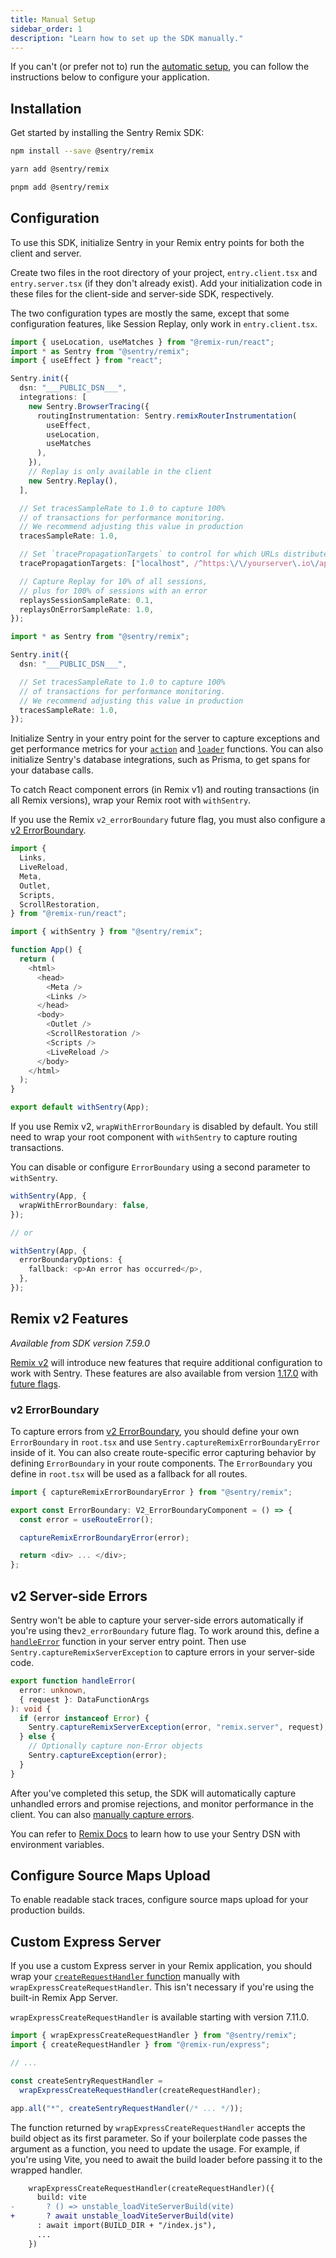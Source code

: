 ```yaml
---
title: Manual Setup
sidebar_order: 1
description: "Learn how to set up the SDK manually."
---
```


If you can't (or prefer not to) run the [automatic setup](/platforms/javascript/guides/remix/#install), you can follow the instructions below to configure your application.

## Installation

Get started by installing the Sentry Remix SDK:

```bash {tabTitle:npm}
npm install --save @sentry/remix
```

```bash {tabTitle:Yarn}
yarn add @sentry/remix
```

```bash {tabTitle:pnpm}
pnpm add @sentry/remix
```

## Configuration

To use this SDK, initialize Sentry in your Remix entry points for both the client and server.

Create two files in the root directory of your project, `entry.client.tsx` and `entry.server.tsx` (if they don't already exist). Add your initialization code in these files for the client-side and server-side SDK, respectively.

The two configuration types are mostly the same, except that some configuration features, like Session Replay, only work in `entry.client.tsx`.

<SignInNote />

```typescript {tabTitle:Client} {filename: entry.client.tsx}
import { useLocation, useMatches } from "@remix-run/react";
import * as Sentry from "@sentry/remix";
import { useEffect } from "react";

Sentry.init({
  dsn: "___PUBLIC_DSN___",
  integrations: [
    new Sentry.BrowserTracing({
      routingInstrumentation: Sentry.remixRouterInstrumentation(
        useEffect,
        useLocation,
        useMatches
      ),
    }),
    // Replay is only available in the client
    new Sentry.Replay(),
  ],

  // Set tracesSampleRate to 1.0 to capture 100%
  // of transactions for performance monitoring.
  // We recommend adjusting this value in production
  tracesSampleRate: 1.0,

  // Set `tracePropagationTargets` to control for which URLs distributed tracing should be enabled
  tracePropagationTargets: ["localhost", /^https:\/\/yourserver\.io\/api/],

  // Capture Replay for 10% of all sessions,
  // plus for 100% of sessions with an error
  replaysSessionSampleRate: 0.1,
  replaysOnErrorSampleRate: 1.0,
});
```

```typescript {tabTitle:Server} {filename: entry.server.tsx}
import * as Sentry from "@sentry/remix";

Sentry.init({
  dsn: "___PUBLIC_DSN___",

  // Set tracesSampleRate to 1.0 to capture 100%
  // of transactions for performance monitoring.
  // We recommend adjusting this value in production
  tracesSampleRate: 1.0,
});
```

Initialize Sentry in your entry point for the server to capture exceptions and get performance metrics for your [`action`](https://remix.run/docs/en/main/route/action) and [`loader`](https://remix.run/docs/en/main/route/loader) functions. You can also initialize Sentry's database integrations, such as <Link to="/platforms/node/performance/database/opt-in/#prisma-orm-integration">Prisma</Link>, to get spans for your database calls.

To catch React component errors (in Remix v1) and routing transactions (in all Remix versions), wrap your Remix root with `withSentry`.

<Note>

If you use the Remix `v2_errorBoundary` future flag, you must also configure a [v2 ErrorBoundary](#v2-errorboundary).

</Note>

```typescript {filename: root.tsx}
import {
  Links,
  LiveReload,
  Meta,
  Outlet,
  Scripts,
  ScrollRestoration,
} from "@remix-run/react";

import { withSentry } from "@sentry/remix";

function App() {
  return (
    <html>
      <head>
        <Meta />
        <Links />
      </head>
      <body>
        <Outlet />
        <ScrollRestoration />
        <Scripts />
        <LiveReload />
      </body>
    </html>
  );
}

export default withSentry(App);
```

<Note>

If you use Remix v2, `wrapWithErrorBoundary` is disabled by default. You still need to wrap your root component with `withSentry` to capture routing transactions.

</Note>

You can disable or configure `ErrorBoundary` using a second parameter to `withSentry`.

```typescript
withSentry(App, {
  wrapWithErrorBoundary: false,
});

// or

withSentry(App, {
  errorBoundaryOptions: {
    fallback: <p>An error has occurred</p>,
  },
});
```

## Remix v2 Features

_Available from SDK version 7.59.0_

[Remix v2](https://remix.run/docs/en/main/pages/v2) will introduce new features that require additional configuration to work with Sentry. These features are also available from version [1.17.0](https://github.com/remix-run/remix/releases/tag/remix%401.17.0) with [future flags](https://remix.run/docs/en/main/pages/api-development-strategy#current-future-flags).

### v2 ErrorBoundary

To capture errors from [v2 ErrorBoundary](https://remix.run/docs/en/main/route/error-boundary-v2), you should define your own `ErrorBoundary` in `root.tsx` and use `Sentry.captureRemixErrorBoundaryError` inside of it. You can also create route-specific error capturing behavior by defining `ErrorBoundary` in your route components. The `ErrorBoundary` you define in `root.tsx` will be used as a fallback for all routes.

```typescript {filename: root.tsx}
import { captureRemixErrorBoundaryError } from "@sentry/remix";

export const ErrorBoundary: V2_ErrorBoundaryComponent = () => {
  const error = useRouteError();

  captureRemixErrorBoundaryError(error);

  return <div> ... </div>;
};
```

## v2 Server-side Errors

Sentry won't be able to capture your server-side errors automatically if you're using the`v2_errorBoundary` future flag. To work around this, define a [`handleError`](https://remix.run/docs/en/main/file-conventions/entry.server#handleerror) function in your server entry point. Then use `Sentry.captureRemixServerException` to capture errors in your server-side code.

```typescript {filename: entry.server.tsx}
export function handleError(
  error: unknown,
  { request }: DataFunctionArgs
): void {
  if (error instanceof Error) {
    Sentry.captureRemixServerException(error, "remix.server", request);
  } else {
    // Optionally capture non-Error objects
    Sentry.captureException(error);
  }
}
```

After you've completed this setup, the SDK will automatically capture unhandled errors and promise rejections, and monitor performance in the client. You can also [manually capture errors](/platforms/javascript/guides/remix/usage).

<Note>

You can refer to [Remix Docs](https://remix.run/docs/en/v1/guides/envvars#browser-environment-variables) to learn how to use your Sentry DSN with environment variables.

</Note>

## Configure Source Maps Upload

To enable readable stack traces, <PlatformLink to="/sourcemaps">configure source maps upload</PlatformLink> for your production builds.

## Custom Express Server

If you use a custom Express server in your Remix application, you should wrap your [`createRequestHandler` function](https://remix.run/docs/en/v1/other-api/adapter#createrequesthandler) manually with `wrapExpressCreateRequestHandler`. This isn't necessary if you're using the built-in Remix App Server.

<Note>

`wrapExpressCreateRequestHandler` is available starting with version 7.11.0.

</Note>

```typescript {filename: server/index.ts}
import { wrapExpressCreateRequestHandler } from "@sentry/remix";
import { createRequestHandler } from "@remix-run/express";

// ...

const createSentryRequestHandler =
  wrapExpressCreateRequestHandler(createRequestHandler);

app.all("*", createSentryRequestHandler(/* ... */));
```

The function returned by `wrapExpressCreateRequestHandler` accepts the build object as its first parameter. So if your boilerplate code passes the argument as a function, you need to update the usage. For example, if you're using Vite, you need to await the build loader before passing it to the wrapped handler.

```diff {filename: server/index.ts}
    wrapExpressCreateRequestHandler(createRequestHandler)({
      build: vite
-       ? () => unstable_loadViteServerBuild(vite)
+       ? await unstable_loadViteServerBuild(vite)
      : await import(BUILD_DIR + "/index.js"),
      ...
    })
```
